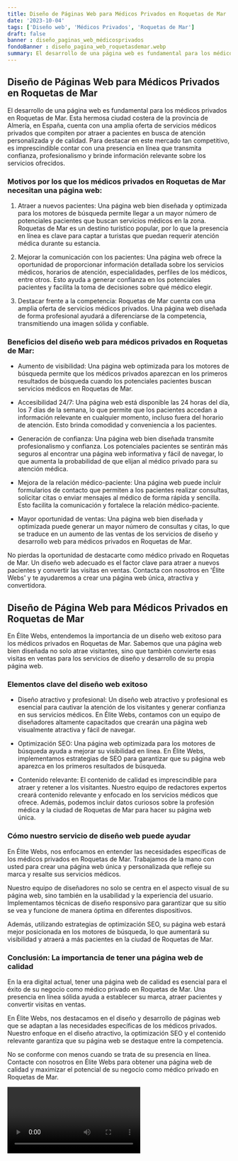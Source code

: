 ```yaml
---
title: Diseño de Páginas Web para Médicos Privados en Roquetas de Mar
date: '2023-10-04'
tags: ['Diseño web', 'Médicos Privados', 'Roquetas de Mar']
draft: false
banner : diseño_paginas_web_médicosprivados
fondoBanner : diseño_pagina_web_roquetasdemar.webp
summary: El desarrollo de una página web es fundamental para los médicos privados en Roquetas de Mar. Esta hermosa ciudad costera de la provincia de Almería, en España, cuenta con una amplia oferta de servicios médicos privados que compiten por atraer a pacientes en busca de atención personalizada y de calidad. Para destacar en este mercado tan competitivo, es imprescindible contar con una presencia en línea que transmita confianza, profesionalismo y brinde información relevante sobre los servicios ofrecidos.
---
```


## Diseño de Páginas Web para Médicos Privados en Roquetas de Mar

El desarrollo de una página web es fundamental para los médicos privados en Roquetas de Mar. Esta hermosa ciudad costera de la provincia de Almería, en España, cuenta con una amplia oferta de servicios médicos privados que compiten por atraer a pacientes en busca de atención personalizada y de calidad. Para destacar en este mercado tan competitivo, es imprescindible contar con una presencia en línea que transmita confianza, profesionalismo y brinde información relevante sobre los servicios ofrecidos.

### Motivos por los que los médicos privados en Roquetas de Mar necesitan una página web:

1. Atraer a nuevos pacientes: Una página web bien diseñada y optimizada para los motores de búsqueda permite llegar a un mayor número de potenciales pacientes que buscan servicios médicos en la zona. Roquetas de Mar es un destino turístico popular, por lo que la presencia en línea es clave para captar a turistas que puedan requerir atención médica durante su estancia.

2. Mejorar la comunicación con los pacientes: Una página web ofrece la oportunidad de proporcionar información detallada sobre los servicios médicos, horarios de atención, especialidades, perfiles de los médicos, entre otros. Esto ayuda a generar confianza en los potenciales pacientes y facilita la toma de decisiones sobre qué médico elegir.

3. Destacar frente a la competencia: Roquetas de Mar cuenta con una amplia oferta de servicios médicos privados. Una página web diseñada de forma profesional ayudará a diferenciarse de la competencia, transmitiendo una imagen sólida y confiable.

### Beneficios del diseño web para médicos privados en Roquetas de Mar:

- Aumento de visibilidad: Una página web optimizada para los motores de búsqueda permite que los médicos privados aparezcan en los primeros resultados de búsqueda cuando los potenciales pacientes buscan servicios médicos en Roquetas de Mar.

- Accesibilidad 24/7: Una página web está disponible las 24 horas del día, los 7 días de la semana, lo que permite que los pacientes accedan a información relevante en cualquier momento, incluso fuera del horario de atención. Esto brinda comodidad y conveniencia a los pacientes.

- Generación de confianza: Una página web bien diseñada transmite profesionalismo y confianza. Los potenciales pacientes se sentirán más seguros al encontrar una página web informativa y fácil de navegar, lo que aumenta la probabilidad de que elijan al médico privado para su atención médica.

- Mejora de la relación médico-paciente: Una página web puede incluir formularios de contacto que permiten a los pacientes realizar consultas, solicitar citas o enviar mensajes al médico de forma rápida y sencilla. Esto facilita la comunicación y fortalece la relación médico-paciente.

- Mayor oportunidad de ventas: Una página web bien diseñada y optimizada puede generar un mayor número de consultas y citas, lo que se traduce en un aumento de las ventas de los servicios de diseño y desarrollo web para médicos privados en Roquetas de Mar.

No pierdas la oportunidad de destacarte como médico privado en Roquetas de Mar. Un diseño web adecuado es el factor clave para atraer a nuevos pacientes y convertir las visitas en ventas. Contacta con nosotros en 'Élite Webs' y te ayudaremos a crear una página web única, atractiva y convertidora.

<GifSeo />

<Cta />

## Diseño de Página Web para Médicos Privados en Roquetas de Mar

En Élite Webs, entendemos la importancia de un diseño web exitoso para los médicos privados en Roquetas de Mar. Sabemos que una página web bien diseñada no solo atrae visitantes, sino que también convierte esas visitas en ventas para los servicios de diseño y desarrollo de su propia página web.

### Elementos clave del diseño web exitoso

- Diseño atractivo y profesional: Un diseño web atractivo y profesional es esencial para cautivar la atención de los visitantes y generar confianza en sus servicios médicos. En Élite Webs, contamos con un equipo de diseñadores altamente capacitados que crearán una página web visualmente atractiva y fácil de navegar.

- Optimización SEO: Una página web optimizada para los motores de búsqueda ayuda a mejorar su visibilidad en línea. En Élite Webs, implementamos estrategias de SEO para garantizar que su página web aparezca en los primeros resultados de búsqueda.

- Contenido relevante: El contenido de calidad es imprescindible para atraer y retener a los visitantes. Nuestro equipo de redactores expertos creará contenido relevante y enfocado en los servicios médicos que ofrece. Además, podemos incluir datos curiosos sobre la profesión médica y la ciudad de Roquetas de Mar para hacer su página web única.

### Cómo nuestro servicio de diseño web puede ayudar

En Élite Webs, nos enfocamos en entender las necesidades específicas de los médicos privados en Roquetas de Mar. Trabajamos de la mano con usted para crear una página web única y personalizada que refleje su marca y resalte sus servicios médicos.

Nuestro equipo de diseñadores no solo se centra en el aspecto visual de su página web, sino también en la usabilidad y la experiencia del usuario. Implementamos técnicas de diseño responsivo para garantizar que su sitio se vea y funcione de manera óptima en diferentes dispositivos.

Además, utilizando estrategias de optimización SEO, su página web estará mejor posicionada en los motores de búsqueda, lo que aumentará su visibilidad y atraerá a más pacientes en la ciudad de Roquetas de Mar.

### Conclusión: La importancia de tener una página web de calidad

En la era digital actual, tener una página web de calidad es esencial para el éxito de su negocio como médico privado en Roquetas de Mar. Una presencia en línea sólida ayuda a establecer su marca, atraer pacientes y convertir visitas en ventas.

En Élite Webs, nos destacamos en el diseño y desarrollo de páginas web que se adaptan a las necesidades específicas de los médicos privados. Nuestro enfoque en el diseño atractivo, la optimización SEO y el contenido relevante garantiza que su página web se destaque entre la competencia.

No se conforme con menos cuando se trata de su presencia en línea. Contacte con nosotros en Élite Webs para obtener una página web de calidad y maximizar el potencial de su negocio como médico privado en Roquetas de Mar.

<Video />

<CtaBot job='Médicos Privados' city='Roquetas de Mar'/>

<Gmaps query='Roquetas de Mar+españa+maps' />